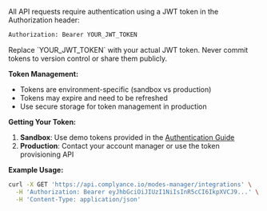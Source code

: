 All API requests require authentication using a JWT token in the Authorization header:

```bash
Authorization: Bearer YOUR_JWT_TOKEN
```

<Warning>
Replace `YOUR_JWT_TOKEN` with your actual JWT token. Never commit tokens to version control or share them publicly.
</Warning>

**Token Management:**
- Tokens are environment-specific (sandbox vs production)
- Tokens may expire and need to be refreshed
- Use secure storage for token management in production

**Getting Your Token:**
1. **Sandbox**: Use demo tokens provided in the [Authentication Guide](/authentication)
2. **Production**: Contact your account manager or use the token provisioning API

**Example Usage:**
```bash
curl -X GET 'https://api.complyance.io/modes-manager/integrations' \
  -H 'Authorization: Bearer eyJhbGciOiJIUzI1NiIsInR5cCI6IkpXVCJ9...' \
  -H 'Content-Type: application/json'
``` 